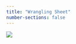 ```yaml
---
title: "Wrangling Sheet"
number-sections: false
---
```

![](https://cdn.discordapp.com/attachments/959293299301163079/1371526458924601344/IMG_6684.jpg?ex=6823750d&is=6822238d&hm=258140f77786437ebe0dbc92ad8c107133ef4e389a4221c705c7be8a16041bfe&)
